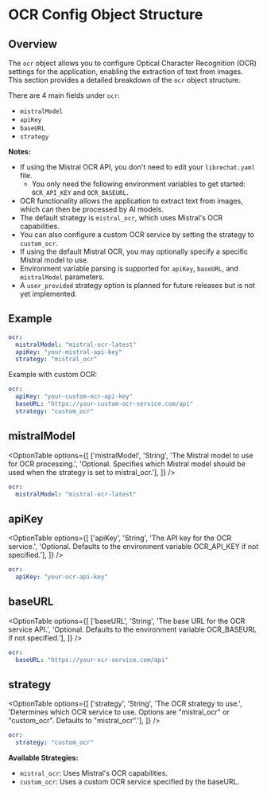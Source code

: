 # OCR Config Object Structure

## Overview

The `ocr` object allows you to configure Optical Character Recognition (OCR) settings for the application, enabling the extraction of text from images. This section provides a detailed breakdown of the `ocr` object structure.

There are 4 main fields under `ocr`:

  - `mistralModel`
  - `apiKey`
  - `baseURL`
  - `strategy`

**Notes:**

- If using the Mistral OCR API, you don't need to edit your `librechat.yaml` file.
    - You only need the following environment variables to get started: `OCR_API_KEY` and `OCR_BASEURL`.
- OCR functionality allows the application to extract text from images, which can then be processed by AI models.
- The default strategy is `mistral_ocr`, which uses Mistral's OCR capabilities.
- You can also configure a custom OCR service by setting the strategy to `custom_ocr`.
- If using the default Mistral OCR, you may optionally specify a specific Mistral model to use.
- Environment variable parsing is supported for `apiKey`, `baseURL`, and `mistralModel` parameters.
- A `user_provided` strategy option is planned for future releases but is not yet implemented.

## Example

```yaml filename="ocr"
ocr:
  mistralModel: "mistral-ocr-latest"
  apiKey: "your-mistral-api-key"
  strategy: "mistral_ocr"
```

Example with custom OCR:

```yaml filename="ocr with custom OCR"
ocr:
  apiKey: "your-custom-ocr-api-key"
  baseURL: "https://your-custom-ocr-service.com/api"
  strategy: "custom_ocr"
```

## mistralModel

<OptionTable
  options={[
    ['mistralModel', 'String', 'The Mistral model to use for OCR processing.', 'Optional. Specifies which Mistral model should be used when the strategy is set to mistral_ocr.'],
  ]}
/>

```yaml filename="ocr / mistralModel"
ocr:
  mistralModel: "mistral-ocr-latest"
```

## apiKey

<OptionTable
  options={[
    ['apiKey', 'String', 'The API key for the OCR service.', 'Optional. Defaults to the environment variable OCR_API_KEY if not specified.'],
  ]}
/>

```yaml filename="ocr / apiKey"
ocr:
  apiKey: "your-ocr-api-key"
```

## baseURL

<OptionTable
  options={[
    ['baseURL', 'String', 'The base URL for the OCR service API.', 'Optional. Defaults to the environment variable OCR_BASEURL if not specified.'],
  ]}
/>

```yaml filename="ocr / baseURL"
ocr:
  baseURL: "https://your-ocr-service.com/api"
```

## strategy

<OptionTable
  options={[
    ['strategy', 'String', 'The OCR strategy to use.', 'Determines which OCR service to use. Options are "mistral_ocr" or "custom_ocr". Defaults to "mistral_ocr".'],
  ]}
/>

```yaml filename="ocr / strategy"
ocr:
  strategy: "custom_ocr"
```

**Available Strategies:**

- `mistral_ocr`: Uses Mistral's OCR capabilities.
- `custom_ocr`: Uses a custom OCR service specified by the baseURL.
